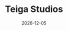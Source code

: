 ---
title: "Teiga Studios"
description: "My Marketing Strategy IG page breaking down winning marketing campaigns, case studies, and emerging trends"
date: "2026-12-05"
tags: ["Social Media Strategy", "Content Creation"]
published: true
heroImageUrl: "/images/teiga/hero.jpg"
hero2ImageUrl: "/images/teiga/hero2.jpg"
externalUrl: "https://www.instagram.com/teigastudios/"
---